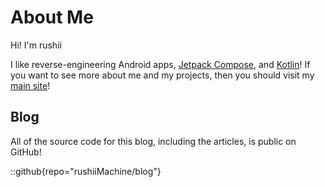 # About Me

Hi! I'm rushii

I like reverse-engineering Android apps, [Jetpack Compose], and [Kotlin]!
If you want to see more about me and my projects, then you should visit
my [main site](https://rushii.dev)!

## Blog

All of the source code for this blog, including the articles, is public on GitHub!

::github{repo="rushiiMachine/blog"}

[Jetpack Compose]: https://developer.android.com/compose
[Kotlin]: https://kotlinlang.org/
